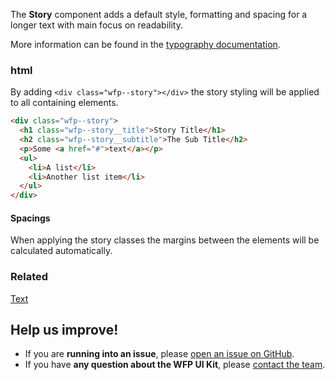 The **Story** component adds a default style, formatting and spacing for a longer text with main focus on readability.

More information can be found in the [typography documentation](?path=/story/documentation-general--typography).

### html

By adding `<div class="wfp--story"></div>` the story styling will be applied to all containing elements.

```html
<div class="wfp--story">
  <h1 class="wfp--story__title">Story Title</h1>
  <h2 class="wfp--story__subtitle">The Sub Title</h2>
  <p>Some <a href="#">text</a></p>
  <ul>
    <li>A list</li>
    <li>Another list item</li>
  </ul>
</div>
```

#### Spacings

When applying the story classes the margins between the elements will be calculated automatically.

### Related

[Text](?path=/docs/components-text--regular)

## Help us improve!

- If you are **running into an issue**, please [open an issue on GitHub](https://github.com/wfp/ui/issues).
- If you have **any question about the WFP UI Kit**, please [contact the team](mailto:global.uikit@wfp.org).
